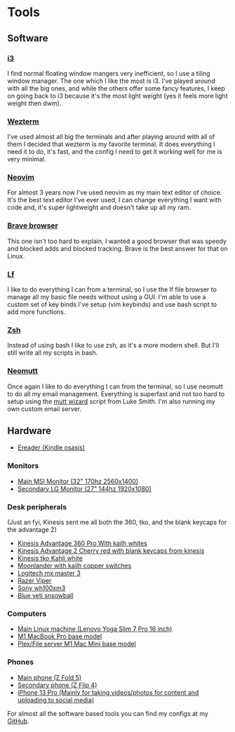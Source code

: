 # Tools
## Software
### [i3](https://i3wm.org/)
I find normal floating window mangers very inefficient, so I use a tiling
window manager. The one which I like the most is i3. I've played around with
all the big ones, and while the others offer some fancy features, I keep on
going back to i3 because it's the most light weight (yes it feels more light
weight then dwm).

### [Wezterm](https://github.com/wez/wezterm)
I've used almost all big the terminals and after playing around with all of
them I decided that wezterm is my favorite terminal. It does everything I need it
to do, it's fast, and the config I need to get it working well for me is very
minimal.

### [Neovim](https://github.com/neovim/neovim)
For almost 3 years now I've used neovim as my main text editor of choice. It's
the best text editor I've ever used, I can change everything I want with code
and, it's super lightweight and doesn't take up all my ram.

### [Brave browser](https://brave.com/)
This one isn't too hard to explain, I wanted a good browser that was speedy and
blocked adds and blocked tracking. Brave is the best answer for that on Linux.

### [Lf](https://github.com/gokcehan/lf)
I like to do everything I can from a terminal, so I use the lf file browser to
manage all my basic file needs without using a GUI. I'm able to use a custom
set of key binds I've setup (vim keybinds) and use bash script to add more
functions.

### [Zsh](https://zsh.sourceforge.io/)
Instead of using bash I like to use zsh, as it's a more modern shell. But I'll
still write all my scripts in bash.

### [Neomutt](https://neomutt.org/)
Once again I like to do everything I can from the terminal, so I use neomutt to
do all my email management. Everything is superfast and not too hard to setup
using the [mutt wizard](https://github.com/LukeSmithxyz/mutt-wizard) script
from Luke Smith. I'm also running my own custom email server.

## Hardware
* [Ereader (Kindle osasis)](https://www.amazon.co.uk/amazon-kindle-oasis-8-gb-adjustable-warm-light-waterproof-graphite/dp/B07L5GDTYY)
### Monitors
* [Main MSI Monitor (32" 170hz 2560x1400)]()
* [Secondary LG Monitor (27" 144hz 1920x1080)]()

### Desk peripherals
(Just an fyi, Kinesis sent me all both the 360, tko, and the blank keycaps for the advantage 2)
* [Kinesis Advantage 360 Pro With kailh whites](https://kinesis-ergo.com/shop/advantage360-signature/)
* [Kinesis Advantage 2 Cherry red with blank keycaps from kinesis](https://www.amazon.com/Kinesis-Advantage2-Ergonomic-Keyboard-KB600LFQ/dp/B07K1SMRGS)
* [Kinesis tko Kahli white](https://www.amazon.co.uk/Mechanical-Keyboard-Switches-Spacebar-Aluminum/dp/B08NZYPQTQ)
* [Moonlander with kailh copper switches](http://zsa.io/moonlander)
* [Logitech mx master 3](https://www.amazon.co.uk/Logitech-Master-Performance-Ultra-fast-Scrolling/dp/B07W5JKHFZ/ref=sr_1_3_mod_primary_new?keywords=mx+master&sbo=RZvfv%2F%2FHxDF%2BO5021pAnSA%3D%3D&sr=8-3)
* [Razer Viper](https://www.amazon.co.uk/Razer-Viper-Lightweight-Opto-Mechanical-Ergonomics/dp/B07V6Z9RW4)
* [Sony wh100xm3](https://www.amazon.co.uk/Sony-WH-1000XM3-Wireless-Cancelling-Headphones-Black/dp/B07GDR2LYK)
* [Blue yeti snsowball](https://www.amazon.com/Blue-Snowball-Microphone-Textured-White/dp/B000EOPQ7E)

### Computers
* [Main Linux machine (Lenovo Yoga Slim 7 Pro 16 inch)](https://www.amazon.co.uk/gp/product/B09SG6PSQV/ref=ppx_yo_dt_b_search_asin_title?ie=UTF8&psc=1)
* [M1 MacBook Pro base model](https://www.amazon.co.uk/Apple-MacBook-13-inch-512GB-Storage/dp/B09GL224H4/ref=sr_1_3?keywords=M1+MacBook+pro&s=computers&sr=1-3)
* [Plex/File server M1 Mac Mini base model](https://www.amazon.co.uk/Apple-desktop-computer-10%E2%80%91core-Ethernet/dp/B0BSHHS8HP/ref=sr_1_11?keywords=M1+mac+mini&s=computers&sr=1-11&ufe=app_do%3Aamzn1.fos.cc223b57-2b86-485c-a85e-6431c1f06c86)

### Phones
* [Main phone (Z Fold 5)](https://www.samsung.com/uk/smartphones/galaxy-z-fold5/)
* [Secondary phone (Z Flip 4)](https://www.samsung.com/uk/smartphones/galaxy-z-flip4/)
* [iPhone 13 Pro (Mainly for taking videos/photos for content and uploading to social media)](https://www.amazon.co.uk/Apple-iPhone-128GB-Sierra-Renewed-Blue/dp/B09MGFQ684/ref=sr_1_3?keywords=iphone+13+pro&sr=8-3)

For almost all the software based tools you can find my
configs at my [GitHub](https://github.com/skykosiner/.dotfiles).
